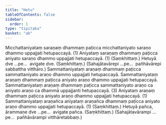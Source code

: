 ```yaml
---
title: "Hetu"
tableOfContents: false
sidebar:
  order: 1
type: "tipitaka"
basket: "ab"
---
```



<DynamicBreadcrumb />

<Division number="51">

<Paragraph number="1856">
Micchattaniyataṃ saraṇaṃ dhammaṃ paṭicca micchattaniyato saraṇo dhammo uppajjati hetupaccayā. (1)
</Paragraph>

<Paragraph number="1857">
Aniyataṃ saraṇaṃ dhammaṃ paṭicca aniyato saraṇo dhammo uppajjati hetupaccayā. (1) (Saṃkhittaṃ.)
</Paragraph>

<Paragraph number="1858">
Hetuyā dve …pe…  avigate dve. (Saṃkhittaṃ.)
</Paragraph>

<Paragraph number="1859">
(Sahajātavārepi …pe…  pañhāvārepi sabbattha vitthāro.)
</Paragraph>

</Division>
<Division number="52">

<Paragraph number="1860">
Sammattaniyataṃ araṇaṃ dhammaṃ paṭicca sammattaniyato araṇo dhammo uppajjati hetupaccayā. Sammattaniyataṃ araṇaṃ dhammaṃ paṭicca aniyato araṇo dhammo uppajjati hetupaccayā. Sammattaniyataṃ araṇaṃ dhammaṃ paṭicca sammattaniyato araṇo ca aniyato araṇo ca dhammā uppajjanti hetupaccayā. (3)
</Paragraph>

<Paragraph number="1861">
Aniyataṃ araṇaṃ dhammaṃ paṭicca aniyato araṇo dhammo uppajjati hetupaccayā. (1)
</Paragraph>

<Paragraph number="1862">
Sammattaniyataṃ araṇañca aniyataṃ araṇañca dhammaṃ paṭicca aniyato araṇo dhammo uppajjati hetupaccayā. (1) (Saṃkhittaṃ.)
</Paragraph>

<Paragraph number="1863">
Hetuyā pañca, ārammaṇe dve …pe…  avigate pañca. (Saṃkhittaṃ.) (Sahajātavārampi …pe…  pañhāvārampi vitthāretabbaṃ.)
</Paragraph>
</Division>